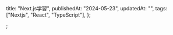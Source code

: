   title: "Next.js学習",
  publishedAt: "2024-05-23",
  updatedAt: "",
  tags: ["Nextjs", "React", "TypeScript"],
};

;
